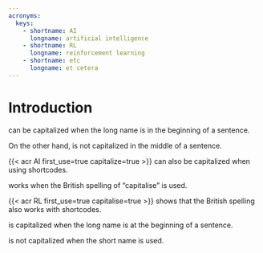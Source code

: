 ```yaml
---
acronyms:
  keys:
    - shortname: AI
      longname: artificial intelligence
    - shortname: RL
      longname: reinforcement learning
    - shortname: etc
      longname: et cetera
---
```


# Introduction {#intro}

\acr[capitalize]{RL} can be capitalized when the long name is in the beginning of a sentence.

On the other hand, \acr{AI} is not capitalized in the middle of a sentence.

{{< acr AI first_use=true capitalize=true >}} can also be capitalized when using shortcodes. 

\acr[capitalise=true, first_use=true]{RL} works when the British spelling of "capitalise" is used.

{{< acr RL first_use=true capitalise=true >}} shows that the British spelling also works with shortcodes.

\acr[capitalise=true]{etc} is capitalized when the long name is at the beginning of a sentence.

\acr[capitalize=true]{etc} is not capitalized when the short name is used.
